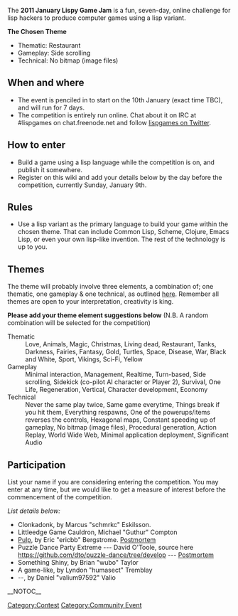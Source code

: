 The '''2011 January Lispy Game Jam''' is a fun, seven-day, online challenge for lisp hackers to produce computer games using a lisp variant.

'''The Chosen Theme'''
* Thematic: Restaurant
* Gameplay: Side scrolling
* Technical: No bitmap (image files)

== When and where ==

* The event is penciled in to start on the 10th January (exact time TBC), and will run for 7 days.
* The competition is entirely run online.  Chat about it on IRC at #lispgames on chat.freenode.net and follow [http://twitter.com/lispgames lispgames on Twitter].

== How to enter ==

* Build a game using a lisp language while the competition is on, and publish it somewhere.
* Register on this wiki and add your details below by the day before the competition, currently Sunday, January 9th.

== Rules ==

* Use a lisp variant as the primary language to build your game within the chosen theme.  That can include Common Lisp, Scheme, Clojure, Emacs Lisp, or even your own lisp-like invention.  The rest of the technology is up to you.

== Themes ==

The theme will probably involve three elements, a combination of; one thematic, one gameplay & one technical, as outlined [http://globalgamejam.org/wiki/content-theme-competition-restraints-tracks here]. Remember all themes are open to your interpretation, creativity is king. 

'''Please add your theme element suggestions below''' (N.B. A random combination will be selected for the competition)

; Thematic
: Love, Animals, Magic, Christmas, Living dead, Restaurant, Tanks, Darkness, Fairies, Fantasy, Gold, Turtles, Space, Disease, War, Black and White, Sport, Vikings, Sci-Fi, Yellow
; Gameplay
: Minimal interaction, Management, Realtime, Turn-based, Side scrolling, Sidekick (co-pilot AI character or Player 2), Survival, One Life, Regeneration, Vertical, Character development, Economy
; Technical
: Never the same play twice, Same game everytime, Things break if you hit them, Everything respawns, One of the powerups/items reverses the controls, Hexagonal maps, Constant speeding up of gameplay, No bitmap (image files), Procedural generation, Action Replay, World Wide Web, Minimal application deployment, Significant Audio

== Participation ==

List your name if you are considering entering the competition. You may enter at any time, but we would like to get a measure of interest before the commencement of the competition.

''List details below:''
* Clonkadonk, by Marcus "schmrkc" Eskilsson.
* Littleedge Game Cauldron, Michael "Guthur" Compton
* [http://norstrulde.org/jlgj11/index.html Pulp], by Eric "ericbb" Bergstrome.  [http://norstrulde.org/jlgj11/postmortem.html Postmortem]
* Puzzle Dance Party Extreme --- David O'Toole, source here https://github.com/dto/puzzle-dance/tree/develop --- [http://dto.github.com/notebook/lispy11postmortem.html Postmortem]
* Something Shiny, by Brian "wubo" Taylor
* A game-like, by Lyndon "humasect" Tremblay
* --, by Daniel "valium97592" Valio
[[Category:Contest]]
[[Category:Community Event]]
__NOTOC__